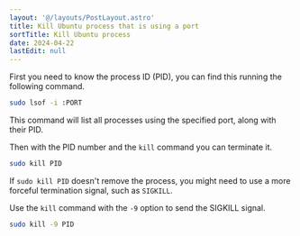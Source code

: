 ```yaml
---
layout: '@/layouts/PostLayout.astro'
title: Kill Ubuntu process that is using a port
sortTitle: Kill Ubuntu process
date: 2024-04-22
lastEdit: null
---
```



First you need to know the process ID (PID), you can find this running the following command.

```bash
sudo lsof -i :PORT
```

This command will list all processes using the specified port, along with their PID.

Then with the PID number and the `kill` command you can terminate it.

```bash
sudo kill PID
```

If `sudo kill PID` doesn't remove the process, you might need to use a more forceful termination signal, such as `SIGKILL`.

Use the `kill` command with the `-9` option to send the SIGKILL signal.

```bash
sudo kill -9 PID
```

